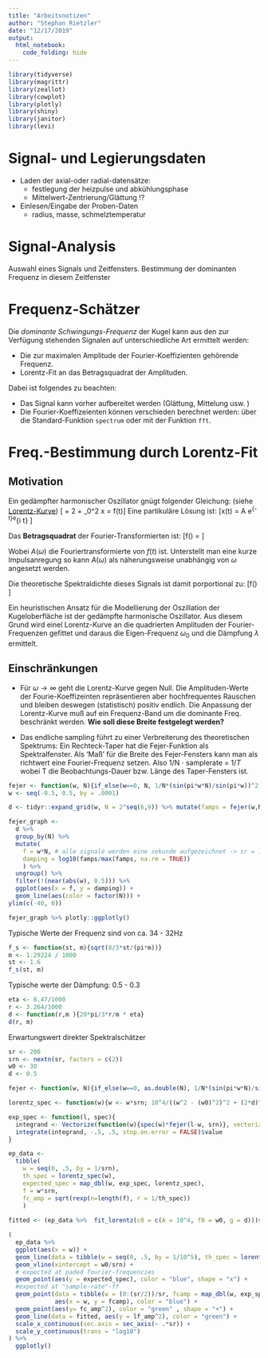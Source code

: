 ```yaml
---
title: "Arbeitsnotizen"
author: "Stephan Rietzler"
date: "12/17/2019"
output: 
  html_notebook:
    code_folding: hide
---
```


```r
library(tidyverse)
library(magrittr)
library(zeallot)
library(cowplot)
library(plotly)
library(shiny)
library(janitor)
library(levi)
```


# Signal- und Legierungsdaten

 - Laden der axial-oder radial-datensätze:
    * festlegung der heizpulse und abkühlungsphase
    * Mittelwert-Zentrierung/Glättung !?
 - Einlesen/Eingabe der Proben-Daten
    * radius, masse, schmelztemperatur


# Signal-Analysis

Auswahl eines Signals und Zeitfensters. Bestimmung der dominanten 
Frequenz in diesem Zeitfenster

# Frequenz-Schätzer

Die *dominante Schwingungs-Frequenz* der Kugel kann aus den zur Verfügung stehenden Signalen
auf unterschiedliche Art ermittelt werden: 

 - Die zur maximalen Amplitude der Fourier-Koeffizienten gehörende Frequenz.
 - Lorentz-Fit an das Betragsquadrat der Amplituden.

Dabei ist folgendes zu beachten: 

 -  Das Signal kann vorher aufbereitet werden (Glättung, Mittelung usw. )
 -  Die Fourier-Koeffizeienten können verschieden berechnet werden: 
 über die Standard-Funktion ```spectrum ``` oder mit   der Funktion ```fft```.


# Freq.-Bestimmung durch Lorentz-Fit

## Motivation

Ein gedämpfter harmonischer Oszillator gnügt folgender Gleichung: (siehe [Lorentz-Kurve](https://de.wikipedia.org/wiki/Lorentzkurve))
\[\ddot{x} + 2\gamma \dot{x} + \omega_0^2 x = f(t)\]
Eine partikuläre Lösung ist:
\[x(t) = A \cdot e^{-\gamma\cdot t}\cdot e^{i \sqrt{\omega_0^2 - \gamma^2}\cdot t} \] 


Das **Betragsquadrat** der Fourier-Transformierten ist:
\[f(\omega) = \frac{|A(\omega)|^2}{(\omega^2 - \omega_0^2)^2 + \large(2\gamma\large)^2\omega^2} \]

Wobei $A(\omega)$ die Fouriertransformierte von $f(t)$ ist. Unterstellt man eine kurze Impulsanregung so kann
$A(\omega)$ als näherungsweise unabhängig von $\omega$ angesetzt werden.

Die theoretische Spektraldichte dieses Signals ist damit porportional zu:
\[f(\omega) \sim \frac{A}{(\omega^2 - \omega_0^2)^2 + \large(2\gamma\large)^2\omega^2} \]

Ein heuristischen Ansatz für die Modellierung der Oszillation der Kugeloberfläche ist der gedämpfte
harmonische Oszillator.  Aus diesem Grund wird einel Lorentz-Kurve an die quadrierten 
Amplituden der Fourier-Frequenzen gefittet und daraus die Eigen-Frequenz $\omega_0$ 
und die Dämpfung $\lambda$ ermittelt.

## Einschränkungen

* Für $\omega \rightarrow \infty$ geht die Lorentz-Kurve gegen Null. Die
Amplituden-Werte der Fourie-Koeffizeinten repräsentieren aber hochfrequentes
Rauschen und bleiben deswegen (statistisch) positiv endlich. Die Anpassung der
Lorentz-Kurve muß auf ein Frequenz-Band um die dominante Freq. beschränkt werden.
**Wie soll diese Breite festgelegt werden?**

* Das endliche sampling führt zu einer Verbreiterung des theoretischen 
Spektrums: Ein Rechteck-Taper hat die Fejer-Funktion als Spektralfenster.
Als 'Maß' für die Breite des Fejer-Fensters kann man als richtwert eine
Fourier-Frequenz setzen. Also 1/N $\cdot$ samplerate = $1/T$ wobei T die 
Beobachtungs-Dauer bzw. Länge des Taper-Fensters ist.

```r
fejer <- function(w, N){if_else(w==0, N, 1/N*(sin(pi*w*N)/sin(pi*w))^2)}
w <- seq(-0.5, 0.5, by = .0001)

d <- tidyr::expand_grid(w, N = 2^seq(6,9)) %>% mutate(famps = fejer(w,N))

fejer_graph <- 
  d %>% 
  group_by(N) %>%  
  mutate(
    f = w*N, # alle signale werden eine sekunde aufgezeichnet -> sr = 1/N 
    damping = log10(famps/max(famps, na.rm = TRUE))
    ) %>% 
  ungroup() %>% 
  filter(!(near(abs(w), 0.5))) %>% 
  ggplot(aes(x = f, y = damping)) + 
  geom_line(aes(color = factor(N))) +
ylim(c(-40, 0))

fejer_graph %>% plotly::ggplotly()
```

Typische Werte der Frequenz sind von ca. 34 - 32Hz

```r
f_s <- function(st, m){sqrt(8/3*st/(pi*m))}
m <- 1.29224 / 1000
st <- 1.6
f_s(st, m)
```

Typische werte der Dämpfung: 0.5 - 0.3 

```r
eta <- 8.47/1000
r <- 3.264/1000
d <- function(r,m ){20*pi/3*r/m * eta}
d(r, m)
```

Erwartungswert direkter Spektralschätzer

```r
sr <- 200
srn <- nextn(sr, factors = c(2))
w0 <- 30
d <- 0.5

fejer <- function(w, N){if_else(w==0, as.double(N), 1/N*(sin(pi*w*N)/sin(pi*w))^2)}

lorentz_spec <- function(w){w <- w*srn; 10^4/((w^2 - (w0)^2)^2 + (2*d)^2*w^2)}

exp_spec <- function(l, spec){
  integrand <- Vectorize(function(w){spec(w)*fejer(l-w, srn)}, vectorize.args = c("w"))
  integrate(integrand, -.5, .5, stop.on.error = FALSE)$value
}

ep_data <- 
  tibble(
    w = seq(0, .5, by = 1/srn),
    th_spec = lorentz_spec(w),
    expected_spec = map_dbl(w, exp_spec, lorentz_spec),
    f = w*srn,
    fc_amp = sqrt(rexp(n=length(f), r = 1/th_spec))
    )
  
fitted <- (ep_data %>%  fit_lorentz(c0 = c(A = 10^4, f0 = w0, g = d)))$fitted

(
  ep_data %>% 
  ggplot(aes(x = w)) +
  geom_line(data = tibble(w = seq(0, .5, by = 1/10^5), th_spec = lorentz_spec(w)), aes(y = th_spec), color = "red") +
  geom_vline(xintercept = w0/srn) +
  # expected at paded fourier-frequencies
  geom_point(aes(y = expected_spec), color = "blue", shape = "x") +
  #expected at "sample-rate"-ff
  geom_point(data = tibble(w = (0:(sr/2))/sr, fcamp = map_dbl(w, exp_spec, lorentz_spec)),
             aes(x = w, y = fcamp), color = "blue") +
  geom_point(aes(y= fc_amp^2), color = "green" , shape = "+") +
  geom_line(data = fitted, aes(y = lf_amp^2), color = "green") +
  scale_x_continuous(sec.axis = sec_axis(~ .*sr)) +
  scale_y_continuous(trans = "log10")
) %>% 
  ggplotly()


```


